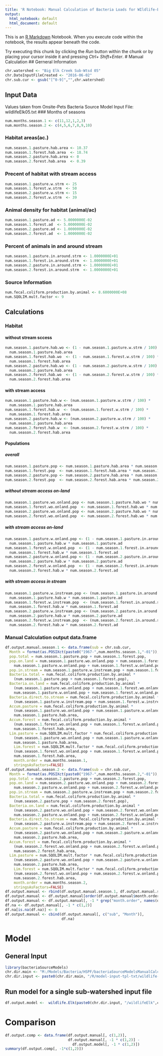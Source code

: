 ```yaml
---
title: 'R Notebook: Manual Calculation of Bacteria Loads for WIldlife-Elk Model'
output:
  html_notebook: default
  html_document: default
---
```


This is an [R Markdown](http://rmarkdown.rstudio.com) Notebook. When you execute code within the notebook, the results appear beneath the code. 

Try executing this chunk by clicking the *Run* button within the chunk or by placing your cursor inside it and pressing *Ctrl+ Shift+Enter*. 
# Manual Calculation
## Gerneral Information
```r
chr.watershed <- "Big Elk Creek Sub-Wtsd 05"
chr.DateInputFileCreated <- "2016-06-02"
chr.sub.cur <- gsub("[^0-9]","",chr.watershed)
```
## Input Data
Values taken from Onsite-Pets Bacteria Source Model Input File: wildlifeElk05.txt
### Months of seasons
```r
num.months.season.1 <- c(11,12,1,2,3)
num.months.season.2 <- c(4,5,6,7,8,9,10)
```
### Habitat areas(ac.)
```r
num.season.1.pasture.hab.area <- 10.37
num.season.1.forest.hab.area  <- 18.74
num.season.2.pasture.hab.area <- 0
num.season.2.forest.hab.area  <- 0.39
```
### Precent of habitat with stream access
```r
num.season.1.pasture.w.strm <- 25
num.season.1.forest.w.strm  <- 50
num.season.2.pasture.w.strm <- 15
num.season.2.forest.w.strm  <- 39
```
### Animal density for habitat (animal/ac)
```r
num.season.1.pasture.ad <- 5.0000000E-02
num.season.1.forest.ad  <- 5.0000000E-02
num.season.2.pasture.ad <- 1.0000000E-02
num.season.2.forest.ad  <- 1.0000000E-02
```
### Percent of animals in and around stream
```r
num.season.1.pasture.in.around.strm <- 1.0000000E+01
num.season.1.forest.in.around.strm  <- 1.0000000E+01
num.season.2.pasture.in.around.strm <- 1.0000000E+01
num.season.2.forest.in.around.strm  <- 1.0000000E+01
```
### Source Information
```r
num.fecal.coliform.production.by.animal <- 8.6000000E+08
num.SQOLIM.mult.factor <- 9
```
## Calculations
### Habitat
#### without stream sccess
```r
num.season.1.pasture.hab.wo <- (1 - num.season.1.pasture.w.strm / 100) * 
  num.season.1.pasture.hab.area
num.season.1.forest.hab.wo  <- (1 - num.season.1.forest.w.strm / 100) * 
  num.season.1.forest.hab.area
num.season.2.pasture.hab.wo <- (1 - num.season.2.pasture.w.strm / 100) * 
  num.season.2.pasture.hab.area
num.season.2.forest.hab.wo  <- (1 - num.season.2.forest.w.strm / 100) * 
  num.season.2.forest.hab.area
```
#### with stream access
```r
num.season.1.pasture.hab.w <- (num.season.1.pasture.w.strm / 100) * 
  num.season.1.pasture.hab.area
num.season.1.forest.hab.w  <- (num.season.1.forest.w.strm / 100) * 
  num.season.1.forest.hab.area
num.season.2.pasture.hab.w <- (num.season.2.pasture.w.strm / 100) * 
  num.season.2.pasture.hab.area
num.season.2.forest.hab.w  <- (num.season.2.forest.w.strm / 100) * 
  num.season.2.forest.hab.area
```
#### Populations
##### overall
```r
num.season.1.pasture.pop <- num.season.1.pasture.hab.area * num.season.1.pasture.ad
num.season.1.forest.pop  <- num.season.1.forest.hab.area * num.season.1.forest.ad
num.season.2.pasture.pop <- num.season.2.pasture.hab.area * num.season.2.pasture.ad
num.season.2.forest.pop  <- num.season.2.forest.hab.area * num.season.2.forest.ad
```
##### without stream access on-land
```r
num.season.1.pasture.wo.onland.pop <- num.season.1.pasture.hab.wo * num.season.1.pasture.ad
num.season.1.forest.wo.onland.pop  <- num.season.1.forest.hab.wo * num.season.1.forest.ad
num.season.2.pasture.wo.onland.pop <- num.season.2.pasture.hab.wo * num.season.2.pasture.ad
num.season.2.forest.wo.onland.pop  <- num.season.2.forest.hab.wo * num.season.2.forest.ad
```
##### with stream access on-land
```r
num.season.1.pasture.w.onland.pop <- (1 - num.season.1.pasture.in.around.strm / 100) * 
  num.season.1.pasture.hab.w * num.season.1.pasture.ad
num.season.1.forest.w.onland.pop  <- (1 - num.season.1.forest.in.around.strm / 100) * 
  num.season.1.forest.hab.w * num.season.1.forest.ad
num.season.2.pasture.w.onland.pop <- (1 - num.season.2.pasture.in.around.strm / 100) * 
  num.season.2.pasture.hab.w * num.season.2.pasture.ad
num.season.2.forest.w.onland.pop  <- (1 - num.season.2.forest.in.around.strm / 100) * 
  num.season.2.forest.hab.w * num.season.2.forest.ad
```
##### with stream access in stream
```r
num.season.1.pasture.w.instream.pop <- (num.season.1.pasture.in.around.strm / 100) * 
  num.season.1.pasture.hab.w * num.season.1.pasture.ad
num.season.1.forest.w.instream.pop  <- (num.season.1.forest.in.around.strm / 100) * 
  num.season.1.forest.hab.w * num.season.1.forest.ad
num.season.2.pasture.w.instream.pop <- (num.season.2.pasture.in.around.strm / 100) * 
  num.season.2.pasture.hab.w * num.season.2.pasture.ad
num.season.2.forest.w.instream.pop  <- (num.season.2.forest.in.around.strm / 100) * 
  num.season.2.forest.hab.w * num.season.2.forest.ad
```
### Manual Calculation output data.frame
```r
df.output.manual.season.1 <- data.frame(sub = chr.sub.cur,
  Month = format(as.POSIXct(paste0("1967-",num.months.season.1,"-01")), format = "%b"),
  pop.total = num.season.1.pasture.pop + num.season.1.forest.pop,
  pop.on.land = num.season.1.pasture.wo.onland.pop + num.season.1.forest.wo.onland.pop + 
    num.season.1.pasture.w.onland.pop + num.season.1.forest.w.onland.pop,
  pop.in.stream = num.season.1.pasture.w.instream.pop + num.season.1.forest.w.instream.pop,
  Bacteria.total = num.fecal.coliform.production.by.animal * 
    (num.season.1.pasture.pop + num.season.1.forest.pop),
  Bacteria.on.land = num.fecal.coliform.production.by.animal * 
    (num.season.1.pasture.wo.onland.pop + num.season.1.forest.wo.onland.pop + 
    num.season.1.pasture.w.onland.pop + num.season.1.forest.w.onland.pop),
  Bacteria.direct.to.stream = num.fecal.coliform.production.by.animal * 
    (num.season.1.pasture.w.instream.pop + num.season.1.forest.w.instream.pop),
  Accum.pasture = num.fecal.coliform.production.by.animal * 
    (num.season.1.pasture.wo.onland.pop + num.season.1.pasture.w.onland.pop) / 
    num.season.1.pasture.hab.area,
  Accum.forest = num.fecal.coliform.production.by.animal * 
    (num.season.1.forest.wo.onland.pop + num.season.1.forest.w.onland.pop) / 
    num.season.1.forest.hab.area,
  Lim.pasture = num.SQOLIM.mult.factor * num.fecal.coliform.production.by.animal * 
    (num.season.1.pasture.wo.onland.pop + num.season.1.pasture.w.onland.pop) / 
    num.season.1.pasture.hab.area,
    Lim.forest = num.SQOLIM.mult.factor * num.fecal.coliform.production.by.animal * 
    (num.season.1.forest.wo.onland.pop + num.season.1.forest.w.onland.pop) / 
    num.season.1.forest.hab.area,
    month.order = num.months.season.1,
    stringsAsFactors=FALSE)
df.output.manual.season.2 <- data.frame(sub = chr.sub.cur,
  Month = format(as.POSIXct(paste0("1967-",num.months.season.2,"-01")), format = "%b"),
  pop.total = num.season.2.pasture.pop + num.season.2.forest.pop,
  pop.on.land = num.season.2.pasture.wo.onland.pop + num.season.2.forest.wo.onland.pop + 
    num.season.2.pasture.w.onland.pop + num.season.2.forest.w.onland.pop,
  pop.in.stream = num.season.2.pasture.w.instream.pop + num.season.2.forest.w.instream.pop,
  Bacteria.total = num.fecal.coliform.production.by.animal * 
    (num.season.2.pasture.pop + num.season.2.forest.pop),
  Bacteria.on.land = num.fecal.coliform.production.by.animal * 
    (num.season.2.pasture.wo.onland.pop + num.season.2.forest.wo.onland.pop + 
    num.season.2.pasture.w.onland.pop + num.season.2.forest.w.onland.pop),
  Bacteria.direct.to.stream = num.fecal.coliform.production.by.animal * 
    (num.season.2.pasture.w.instream.pop + num.season.2.forest.w.instream.pop),
  Accum.pasture = num.fecal.coliform.production.by.animal * 
    (num.season.2.pasture.wo.onland.pop + num.season.2.pasture.w.onland.pop) / 
    num.season.2.pasture.hab.area,
  Accum.forest = num.fecal.coliform.production.by.animal * 
    (num.season.2.forest.wo.onland.pop + num.season.2.forest.w.onland.pop) / 
    num.season.2.forest.hab.area,
  Lim.pasture = num.SQOLIM.mult.factor * num.fecal.coliform.production.by.animal * 
    (num.season.2.pasture.wo.onland.pop + num.season.2.pasture.w.onland.pop) / 
    num.season.2.pasture.hab.area,
    Lim.forest = num.SQOLIM.mult.factor * num.fecal.coliform.production.by.animal * 
    (num.season.2.forest.wo.onland.pop + num.season.2.forest.w.onland.pop) / 
    num.season.2.forest.hab.area,
    month.order = num.months.season.2,
    stringsAsFactors=FALSE)
df.output.manual <- rbind(df.output.manual.season.1, df.output.manual.season.2)
df.output.manual <- df.output.manual[order(df.output.manual$month.order), ]
df.output.manual <- df.output.manual[, -1 * grep("month.order", names(df.output.manual))]
df.na <- df.output.manual[, -1 * c(1,2)]
df.na[is.na(df.na)] <- 0
df.output.manual <- cbind(df.output.manual[, c("sub", "Month")],
                          df.na)
```
# Model
## General Input
```r
library(bacteriaSourceModels)
chr.dir.main <- "M:/Models/Bacteria/HSPF/bacteriaSourceModelsManualCalc"
chr.dir.input <- paste0(chr.dir.main, "/R/model-input-tpl-txt/wildlife-elk")
```
## Run model for a single sub-watershed input file
```r
df.output.model <-  wildlife.Elk(paste0(chr.dir.input, "/wildlifeElk",chr.sub.cur, ".txt"))
```
# Comparison
```r
df.output.comp <- data.frame(df.output.manual[, c(1,2)], 
                             df.output.manual[, -1 * c(1,2)] - 
                               df.output.model[, -1 * c(1,2)])
summary(df.output.comp[, -1*c(1,2)])
```
